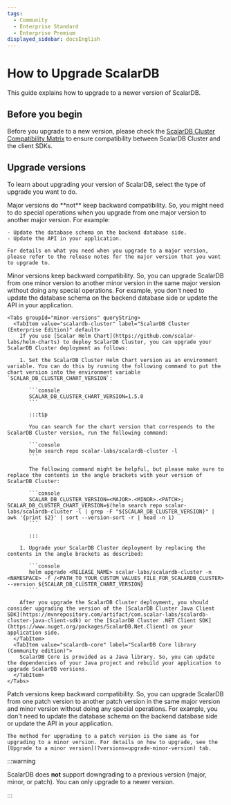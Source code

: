```yaml
---
tags:
  - Community
  - Enterprise Standard
  - Enterprise Premium
displayed_sidebar: docsEnglish
---
```


# How to Upgrade ScalarDB


This guide explains how to upgrade to a newer version of ScalarDB.

## Before you begin

Before you upgrade to a new version, please check the [ScalarDB Cluster Compatibility Matrix](https://scalardb.scalar-labs.com/docs/latest/scalardb-cluster/compatibility/) to ensure compatibility between ScalarDB Cluster and the client SDKs.

## Upgrade versions

To learn about upgrading your version of ScalarDB, select the type of upgrade you want to do.

<Tabs groupId="versions" queryString>
  <TabItem value="upgrade-major-version" label="Upgrade to a major version" default>
    Major versions do **not** keep backward compatibility. So, you might need to do special operations when you upgrade from one major version to another major version. For example:

    - Update the database schema on the backend database side.
    - Update the API in your application.

    For details on what you need when you upgrade to a major version, please refer to the release notes for the major version that you want to upgrade to.
  </TabItem>
  <TabItem value="upgrade-minor-version" label="Upgrade to a minor version">
    Minor versions keep backward compatibility. So, you can upgrade ScalarDB from one minor version to another minor version in the same major version without doing any special operations. For example, you don't need to update the database schema on the backend database side or update the API in your application.

    <Tabs groupId="minor-versions" queryString>
      <TabItem value="scalardb-cluster" label="ScalarDB Cluster (Enterprise Edition)" default>
        If you use [Scalar Helm Chart](https://github.com/scalar-labs/helm-charts) to deploy ScalarDB Cluster, you can upgrade your ScalarDB Cluster deployment as follows:

        1. Set the ScalarDB Cluster Helm Chart version as an environment variable. You can do this by running the following command to put the chart version into the environment variable `SCALAR_DB_CLUSTER_CHART_VERSION`:

           ```console
           SCALAR_DB_CLUSTER_CHART_VERSION=1.5.0
           ```

           :::tip

           You can search for the chart version that corresponds to the ScalarDB Cluster version, run the following command:

           ```console
           helm search repo scalar-labs/scalardb-cluster -l
           ```

           The following command might be helpful, but please make sure to replace the contents in the angle brackets with your version of ScalarDB Cluster:

           ```console
           SCALAR_DB_CLUSTER_VERSION=<MAJOR>.<MINOR>.<PATCH>; SCALAR_DB_CLUSTER_CHART_VERSION=$(helm search repo scalar-labs/scalardb-cluster -l | grep -F "${SCALAR_DB_CLUSTER_VERSION}" | awk '{print $2}' | sort --version-sort -r | head -n 1)
           ```

           :::

        1. Upgrade your ScalarDB Cluster deployment by replacing the contents in the angle brackets as described:

           ```console
           helm upgrade <RELEASE_NAME> scalar-labs/scalardb-cluster -n <NAMESPACE> -f /<PATH_TO_YOUR_CUSTOM_VALUES_FILE_FOR_SCALARDB_CLUSTER> --version ${SCALAR_DB_CLUSTER_CHART_VERSION}
           ```

        After you upgrade the ScalarDB Cluster deployment, you should consider upgrading the version of the [ScalarDB Cluster Java Client SDK](https://mvnrepository.com/artifact/com.scalar-labs/scalardb-cluster-java-client-sdk) or the [ScalarDB Cluster .NET Client SDK](https://www.nuget.org/packages/ScalarDB.Net.Client) on your application side.
      </TabItem>
      <TabItem value="scalardb-core" label="ScalarDB Core library (Community edition)">
        ScalarDB Core is provided as a Java library. So, you can update the dependencies of your Java project and rebuild your application to upgrade ScalarDB versions.
      </TabItem>
    </Tabs>
  </TabItem>
  <TabItem value="upgrade-patch-version" label="Upgrade to a patch version">
    Patch versions keep backward compatibility. So, you can upgrade ScalarDB from one patch version to another patch version in the same major version and minor version without doing any special operations. For example, you don't need to update the database schema on the backend database side or update the API in your application.

    The method for upgrading to a patch version is the same as for upgrading to a minor version. For details on how to upgrade, see the [Upgrade to a minor version](?versions=upgrade-minor-version) tab.
  </TabItem>
</Tabs>

:::warning

ScalarDB does **not** support downgrading to a previous version (major, minor, or patch). You can only upgrade to a newer version.

:::
